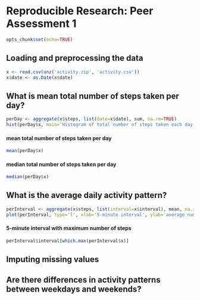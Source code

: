# Reproducible Research: Peer Assessment 1
```r
opts_chunk$set(echo=TRUE)
```


## Loading and preprocessing the data
```r
x <- read.csv(unz('activity.zip', 'activity.csv'))
x$date <- as.Date(x$date)
```


## What is mean total number of steps taken per day?
```r
perDay <- aggregate(x$steps, list(date=x$date), sum, na.rm=TRUE)
hist(perDay$x, main='Histogram of total number of steps taken each day', xlab='steps')
```
#### mean total number of steps taken per day
```r
mean(perDay$x)
```
#### median total number of steps taken per day
```r
median(perDay$x)
```


## What is the average daily activity pattern?
```r
perInterval <- aggregate(x$steps, list(interval=x$interval), mean, na.rm=TRUE)
plot(perInterval, type='l', xlab='5-minute interval', ylab='average number of steps')
```
#### 5-minute interval with maximum number of steps
```r
perInterval$interval[which.max(perInterval$x)]
```



## Imputing missing values



## Are there differences in activity patterns between weekdays and weekends?
